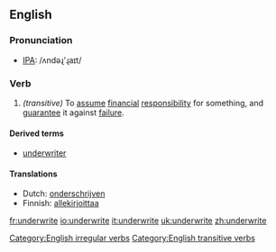 ==English==
=== Pronunciation ===
*[[w:IPA|IPA]]: /ʌndəɻ'ɻaɪt/

===Verb===
[[Category:English irregular verbs]]
{{en-verb2|'''to underwrite'''|'''[[underwrites]]'''|'''[[underwrote]]'''|'''[[underwritten]]'''|'''[[underwriting]]'''}}

#''(transitive)'' To [[assume]] [[financial]] [[responsibility]] for something, and [[guarantee]] it against [[failure]].

====Derived terms====
*[[underwriter]]

==== Translations ====
*Dutch: [[onderschrijven]]
*Finnish: [[allekirjoittaa]]


[[Category:English transitive verbs]]

[[fr:underwrite]]
[[io:underwrite]]
[[it:underwrite]]
[[uk:underwrite]]
[[zh:underwrite]]